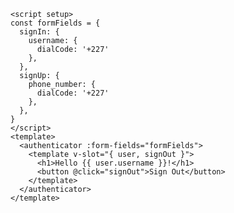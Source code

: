 ```html{3}
<script setup>
const formFields = {
  signIn: {
    username: {
      dialCode: '+227'
    },
  },
  signUp: {
    phone_number: {
      dialCode: '+227'
    },
  },
}
</script>
<template>
  <authenticator :form-fields="formFields">
    <template v-slot="{ user, signOut }">
      <h1>Hello {{ user.username }}!</h1>
      <button @click="signOut">Sign Out</button>
    </template>
  </authenticator>
</template>
```
